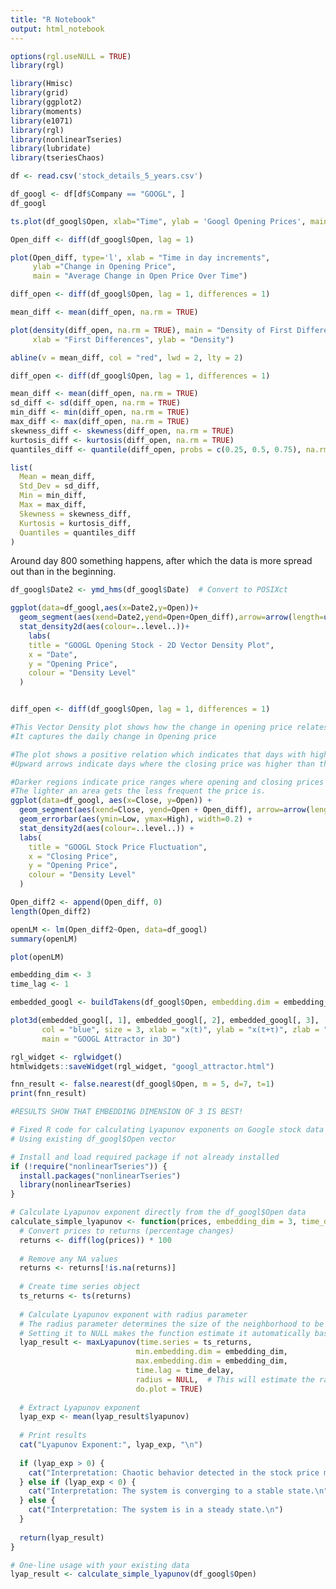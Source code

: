 ```yaml
---
title: "R Notebook"
output: html_notebook
---
```



```r
options(rgl.useNULL = TRUE)
library(rgl)

library(Hmisc)
library(grid)
library(ggplot2)
library(moments)
library(e1071)
library(rgl)
library(nonlinearTseries)
library(lubridate)
library(tseriesChaos)

```


```r
df <- read.csv('stock_details_5_years.csv')

df_googl <- df[df$Company == "GOOGL", ]
df_googl


```

```r
ts.plot(df_googl$Open, xlab="Time", ylab = 'Googl Opening Prices', main = "Googl Opening Prices over Time")
```


```r

Open_diff <- diff(df_googl$Open, lag = 1)

plot(Open_diff, type='l', xlab = "Time in day increments", 
     ylab ="Change in Opening Price", 
     main = "Average Change in Open Price Over Time")

```

```r

diff_open <- diff(df_googl$Open, lag = 1, differences = 1)

mean_diff <- mean(diff_open, na.rm = TRUE)

plot(density(diff_open, na.rm = TRUE), main = "Density of First Differences in Open Price", 
     xlab = "First Differences", ylab = "Density")

abline(v = mean_diff, col = "red", lwd = 2, lty = 2)


```
```r

diff_open <- diff(df_googl$Open, lag = 1, differences = 1)

mean_diff <- mean(diff_open, na.rm = TRUE)
sd_diff <- sd(diff_open, na.rm = TRUE)
min_diff <- min(diff_open, na.rm = TRUE)
max_diff <- max(diff_open, na.rm = TRUE)
skewness_diff <- skewness(diff_open, na.rm = TRUE)
kurtosis_diff <- kurtosis(diff_open, na.rm = TRUE)
quantiles_diff <- quantile(diff_open, probs = c(0.25, 0.5, 0.75), na.rm = TRUE)

list(
  Mean = mean_diff,
  Std_Dev = sd_diff,
  Min = min_diff,
  Max = max_diff,
  Skewness = skewness_diff,
  Kurtosis = kurtosis_diff,
  Quantiles = quantiles_diff
)
```



Around day 800 something happens, after which the data is more spread out than in the beginning.

```r
df_googl$Date2 <- ymd_hms(df_googl$Date)  # Convert to POSIXct

ggplot(data=df_googl,aes(x=Date2,y=Open))+
  geom_segment(aes(xend=Date2,yend=Open+Open_diff),arrow=arrow(length=unit(.2,"cm")))+
  stat_density2d(aes(colour=..level..))+
    labs(
    title = "GOOGL Opening Stock - 2D Vector Density Plot",
    x = "Date",
    y = "Opening Price",
    colour = "Density Level"
  )


diff_open <- diff(df_googl$Open, lag = 1, differences = 1)

#This Vector Density plot shows how the change in opening price relates to the closing price. 
#It captures the daily change in Opening price

#The plot shows a positive relation which indicates that days with higher opening prices generally tend to have higher closing prices. 
#Upward arrows indicate days where the closing price was higher than the opening price. Close > Open. The length of this arrow represents the magnitude. 

#Darker regions indicate price ranges where opening and closing prices occurred most. 
#The lighter an area gets the less frequent the price is.
ggplot(data=df_googl, aes(x=Close, y=Open)) +
  geom_segment(aes(xend=Close, yend=Open + Open_diff), arrow=arrow(length=unit(.2, "cm"))) +
  geom_errorbar(aes(ymin=Low, ymax=High), width=0.2) +
  stat_density2d(aes(colour=..level..)) +
  labs(
    title = "GOOGL Stock Price Fluctuation",
    x = "Closing Price",
    y = "Opening Price",
    colour = "Density Level"
  )


```

```r
Open_diff2 <- append(Open_diff, 0)
length(Open_diff2)

openLM <- lm(Open_diff2~Open, data=df_googl)
summary(openLM)
```

```r
plot(openLM)
```



```r
embedding_dim <- 3 
time_lag <- 1    

embedded_googl <- buildTakens(df_googl$Open, embedding.dim = embedding_dim, time.lag = time_lag)

plot3d(embedded_googl[, 1], embedded_googl[, 2], embedded_googl[, 3], 
       col = "blue", size = 3, xlab = "x(t)", ylab = "x(t+τ)", zlab = "x(t+2τ)", 
       main = "GOOGL Attractor in 3D")

rgl_widget <- rglwidget()
htmlwidgets::saveWidget(rgl_widget, "googl_attractor.html")

```

```r
fnn_result <- false.nearest(df_googl$Open, m = 5, d=7, t=1)
print(fnn_result)

#RESULTS SHOW THAT EMBEDDING DIMENSION OF 3 IS BEST!
```


```r
# Fixed R code for calculating Lyapunov exponents on Google stock data
# Using existing df_googl$Open vector

# Install and load required package if not already installed
if (!require("nonlinearTseries")) {
  install.packages("nonlinearTseries")
  library(nonlinearTseries)
}

# Calculate Lyapunov exponent directly from the df_googl$Open data
calculate_simple_lyapunov <- function(prices, embedding_dim = 3, time_delay = 1) {
  # Convert prices to returns (percentage changes)
  returns <- diff(log(prices)) * 100
  
  # Remove any NA values
  returns <- returns[!is.na(returns)]
  
  # Create time series object
  ts_returns <- ts(returns)
  
  # Calculate Lyapunov exponent with radius parameter
  # The radius parameter determines the size of the neighborhood to be considered
  # Setting it to NULL makes the function estimate it automatically based on the data
  lyap_result <- maxLyapunov(time.series = ts_returns, 
                            min.embedding.dim = embedding_dim, 
                            max.embedding.dim = embedding_dim,
                            time.lag = time_delay,
                            radius = NULL,  # This will estimate the radius automatically
                            do.plot = TRUE)
  
  # Extract Lyapunov exponent
  lyap_exp <- mean(lyap_result$lyapunov)
  
  # Print results
  cat("Lyapunov Exponent:", lyap_exp, "\n")
  
  if (lyap_exp > 0) {
    cat("Interpretation: Chaotic behavior detected in the stock price movements.\n")
  } else if (lyap_exp < 0) {
    cat("Interpretation: The system is converging to a stable state.\n")
  } else {
    cat("Interpretation: The system is in a steady state.\n")
  }
  
  return(lyap_result)
}

# One-line usage with your existing data
lyap_result <- calculate_simple_lyapunov(df_googl$Open)

```

